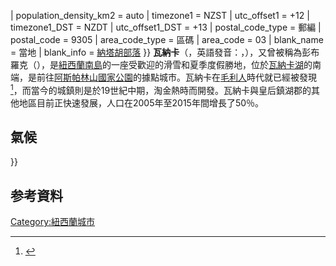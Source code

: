 {{Infobox settlement
<!-- See Template:Infobox settlement for additional fields and descriptions -->
| image = File:Wanaka, East with mountain.jpg
| caption = 瓦納卡東部
| name                    = 瓦納卡
| settlement_type         = 鎮
| native_name             = Wānaka ([[毛利語|毛利語]])
| pushpin_map             = New Zealand
| pushpin_map_caption     = 瓦納卡位於紐西蘭的位置
| coordinates             = {{coord|44|42|S|169|09|E|region:NZ-OTA|display=inline,title}}
| subdivision_type        = 國家
| subdivision_name        = 紐西蘭
| subdivision_type1       = [[紐西蘭一級行政區劃|大區]]
| subdivision_name1       = [[奧塔哥大區|奧塔哥大區]]
| subdivision_type2       = [[紐西蘭二級行政區劃|郡]]
| subdivision_name2       = {{le|皇后鎮湖郡|Queenstown Lakes District}}
| elevation_m             = 290
| area_total_km2          = 28.61
| population_footnotes    = 
| population_total        = 8,900
| population_as_of        = 2019年6月<ref>{{cite web |title=Subnational population estimates: At 30 June 2019 (provisional) {{!}} Stats NZ |url=https://www.stats.govt.nz/information-releases/subnational-population-estimates-at-30-june-2019-provisional |website=www.stats.govt.nz |publisher=紐西蘭統計局 |accessdate=2020-07-13 |language=en |date=2019-10-22 |archive-date=2020-02-26 |archive-url=https://web.archive.org/web/20200226152339/https://www.stats.govt.nz/information-releases/subnational-population-estimates-at-30-june-2019-provisional |dead-url=yes }}</ref>
| population_density_km2  = auto
| timezone1               = NZST
| utc_offset1             = +12
| timezone1_DST           = NZDT
| utc_offset1_DST         = +13
| postal_code_type        = 郵編
| postal_code             = 9305
| area_code_type          = 區碼
| area_code               = 03
| blank_name             = 當地{{le|部落（毛利人）|iwi|部落}}
| blank_info             = [[納塔胡部落|納塔胡部落]]
}}
'''瓦納卡'''（{{lang-en|Wanaka}}，英語發音：{{IPAc-en|ˈ|w|ɒ|n|ə|k|ə}}，{{lang-mi|Wānaka}}），又曾被稱為彭布羅克（{{lang-en|Pembroke}}），是[[紐西蘭|紐西蘭]][[南島_(紐西蘭)|南島]]的一座受歡迎的滑雪和夏季度假勝地，位於[[瓦納卡湖|瓦納卡湖]]的南端，是前往[[阿斯帕林山國家公園|阿斯帕林山國家公園]]的據點城市。瓦納卡在[[毛利人|毛利人]]時代就已經被發現<ref name=lw>{{cite web|url=http://www.lakewanaka.co.nz/index.cfm/Info_Centre/Visitor_Info/Early_History|title=Wanaka Early History|publisher=Lake Wanaka Visitor Information Centre|accessdate=2007-03-24|deadurl=yes|archiveurl=https://web.archive.org/web/20070209181252/http://www.lakewanaka.co.nz/index.cfm/Info_Centre/Visitor_Info/Early_History|archivedate=2007-02-09|language=en}}</ref>，而當今的城鎮則是於19世紀中期，淘金熱時而開發。瓦納卡與皇后鎮湖郡的其他地區目前正快速發展，人口在2005年至2015年間增長了50％。

==氣候==
{{Weather box
|metric first=yes
|single line=yes
|location=瓦納卡
|Jan high C=23.9
|Feb high C=23.4
|Mar high C=20.8
|Apr high C=17.3
|May high C=12.2
|Jun high C=8.4
|Jul high C=8.4
|Aug high C=11.0
|Sep high C=14.4
|Oct high C=16.8
|Nov high C=19.8
|Dec high C=21.9
|Jan low C=10.8
|Feb low C=10.4
|Mar low C=8.4
|Apr low C=5.1
|May low C=1.6
|Jun low C=-0.9
|Jul low C=-1.2
|Aug low C=-0.2
|Sep low C=2.4
|Oct low C=5.0
|Nov low C=7.3
|Dec low C=9.6
|precipitation colour=green
|Jan precipitation mm=56.9
|Feb precipitation mm=50.2
|Mar precipitation mm=60.7
|Apr precipitation mm=56.4
|May precipitation mm=62.7
|Jun precipitation mm=54.5
|Jul precipitation mm=52.2
|Aug precipitation mm=52.8
|Sep precipitation mm=56.4
|Oct precipitation mm=63.1
|Nov precipitation mm=54.7
|Dec precipitation mm=51.9
|Jan sun=231.5
|Feb sun=201.7
|Mar sun=182.6
|Apr sun=164.0
|May sun=135.5
|Jun sun=120.5
|Jul sun=126.6
|Aug sun=155.8
|Sep sun=172.5
|Oct sun=193.8
|Nov sun=202.2
|Dec sun=212.1
|source=<ref>{{cite web |title=Lake Wanaka Weather Forecast {{!}} Seasons and Climate |url=http://www.lakewanaka.co.nz/content/library/Weather_data.pdf |website=Wanaka Tourism |publisher=瓦納卡湖旅遊局 |accessdate=2020-07-13 |language=en |archive-date=2016-03-04 |archive-url=https://web.archive.org/web/20160304074234/http://www.lakewanaka.co.nz/content/library/Weather_data.pdf |dead-url=no }}</ref>
}}


==参考資料==
{{Reflist}}
{{Commonscat|Wanaka|瓦納卡}}
[[Category:紐西蘭城市|Category:紐西蘭城市]]